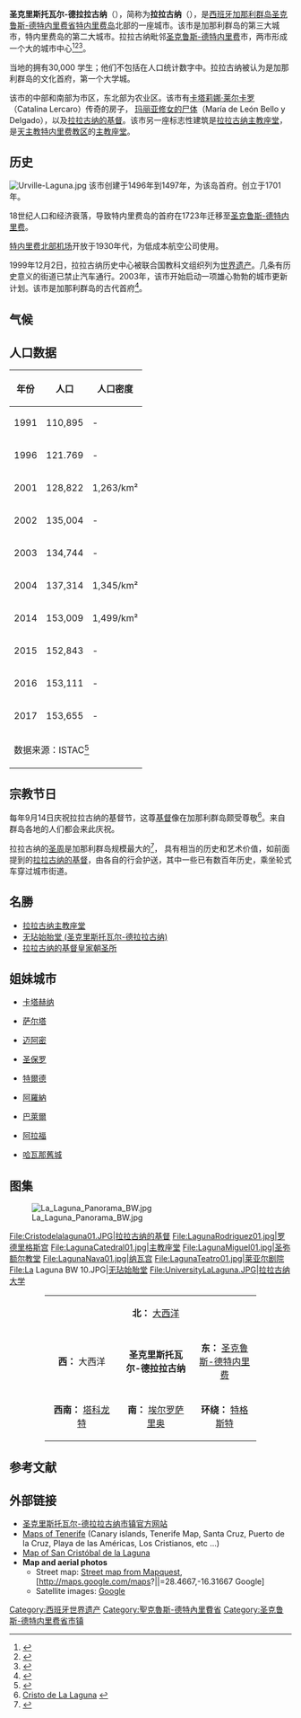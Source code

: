 {{noteTA
|1=zh-hans:圣克里斯托瓦尔; zh-tw:聖克里斯托巴;
}}
{{Infobox settlement
| name = 圣克里斯托瓦尔-德拉拉古纳
| native_name = {{lang|es|San Cristóbal de La Laguna}}
| official_name = {{lang|es|Municipio de San Cristóbal de La Laguna}}
| image_skyline = File:Collage San Cristóbal de La Laguna.jpg
| imagesize = 250px
| image_caption = 
| image_flag = Flag of San Cristóbal de la Laguna.svg
| flag_size = 145px
| image_shield = Escudo de San Cristóbal de La Laguna.svg
| shield_size = 65px
| pushpin_map = Canary Islands
| pushpin_label_position = bottom
| pushpin_map_caption = 圣克里斯托瓦尔-德拉拉古纳在[[加那利群岛|加那利群岛]]的位置
| motto =
| nickname = 
| settlement_type = [[市镇_(西班牙)|市镇]]
| subdivision_type = 國家
| subdivision_name = {{ESP}}
| subdivision_type1 = [[西班牙行政區劃|自治區]]
| subdivision_name1 = {{flag|Canary Islands}}
| subdivision_type2 = [[省_(西班牙)|省份]]
| subdivision_name2 = [[圣克鲁斯-德特内里费省|圣克鲁斯-德特内里费省]]
| subdivision_type3 = 島屿
| subdivision_name3 = [[特内里费岛|特内里费岛]]
| leader_title = 市長
| leader_name = José Alberto Díaz
| leader_party = 
| established_title = 建立
| established_date = 1496年7月27日
| established_title3 = 城市地位
| established_date3 = 
| elevation_m = 1
| area_total_km2 = 102.06
| population_as_of = 2017年
| population_total = 153655
| population_density_km2 = auto
| timezone =[[歐洲西部時間|WET]]
| utc_offset = +0
| timezone_DST = [[歐洲西部夏令時間|WEST]]
| utc_offset_DST = +1
| coordinates = {{coord|28|29|N|16|19|W|region:ES|display=inline,title}}
| population_demonym = lagunero, -a
| postal_code_type = 郵政號碼
| postal_code = 38320, 38330, 38108, 38201-38208, 38240, 38250, 38260, 38270, 38291, 38293, 38294, 38296, 38297
| area_code = +34 922
| blank2_name = [[主保聖人|主保聖人]]
| blank2_info = [[聖克里斯多福|聖克里斯多福]]
| website = {{url|http://www.aytolalaguna.com}} }}
'''圣克里斯托瓦尔-德拉拉古纳'''（{{lang-es|San Cristóbal de La Laguna}}），简称为'''拉拉古纳'''（{{lang|es|La Laguna}}），是[[西班牙|西班牙]][[加那利群岛|加那利群岛]][[圣克鲁斯-德特内里费省|圣克鲁斯-德特内里费省]][[特内里费岛|特内里费岛]]北部的一座城市。该市是加那利群岛的第三大城市，特内里费岛的第二大城市。拉拉古纳毗邻[[圣克鲁斯-德特内里费|圣克鲁斯-德特内里费]]市，两市形成一个大的城市中心<ref name="tenerife2.com">{{cite web | url = http://www.tenerife2.com/ciudades/lalaguna.html | title = La Laguna | author = | quote = | format = | language = es | publisher = tenerife2.com | date =  | accessdate = 2015-12-02 }}</ref><ref>{{Cite web | url = http://www.tenerife.es/planes/PTEOSistemaViarioAMetro/adjuntos/II0206a.pdf | title = PLAN TERRITORIAL ESPECIAL DE ORDENACIÓN DEL SISTEMA VIARIO DEL ÁREA METROPOLITANA DE TENERIFE (2.2.6. DIAGNÓSTICO) |format = pdf | publisher = tenerife.es | language =  es | date = | accessdate = 2015-12-02}}</ref><ref name="dracma.free.fr">{{cite web | url = http://dracma.free.fr/tenerife.html | title = Tenerife: Presentación general de la isla | author = | quote = | format = | language = es | publisher = dracma.free.fr | date =  | accessdate = 2015-12-02 }}</ref>。 

当地的{{le|拉拉古纳大学|University of La Laguna}}拥有30,000 学生；他们不包括在人口统计数字中。拉拉古纳被认为是加那利群岛的文化首府，第一个大学城。
                                       
该市的中部和南部为市区，东北部为农业区。该市有[[卡塔莉娜·莱尔卡罗|卡塔莉娜·莱尔卡罗]]（Catalina Lercaro）传奇的房子， [[玛丽亚·德莱昂|玛丽亚修女的尸体]]（María de León Bello y Delgado），以及[[拉拉古纳的基督皇家朝圣所|拉拉古纳的基督]]。该市另一座标志性建筑是[[拉拉古纳主教座堂|拉拉古纳主教座堂]]，是[[天主教|天主教]][[天主教圣克里斯托瓦尔-德拉拉古纳教区|特内里费教区]]的[[主教座堂|主教座堂]]。

==历史==
[[File:Urville-Laguna.jpg|thumb]]
该市创建于1496年到1497年，为该岛首府。{{le|拉拉古纳大学|University of La Laguna}}创立于1701年。

18世纪人口和经济衰落，导致特内里费岛的首府在1723年迁移至[[圣克鲁斯-德特内里费|圣克鲁斯-德特内里费]]。

[[特内里费北部机场|特内里费北部机场]]开放于1930年代，为低成本航空公司使用。

1999年12月2日，拉拉古纳历史中心被联合国教科文组织列为[[世界遗产|世界遗产]]。几条有历史意义的街道已禁止汽车通行。2003年，该市开始启动一项雄心勃勃的城市更新计划。该市是加那利群岛的古代首府<ref name="arquba.com">{{cite web | url = http://www.arquba.com/diccionario-arquitectura-construccion/san-cristobal-de-la-laguna/ | title = San Cristóbal de La Laguna | author = | quote = | format = | language = es | publisher = arquba.com | date =  | accessdate = 2015-12-02 }}</ref>。

==气候==
{{Infobox Weather
|metric_first = yes
|single_line  = yes
|location     = 拉拉古纳 <small>(617 m)</small>
|Jan_Hi_°C = 15.5
|Feb_Hi_°C = 16.4
|Mar_Hi_°C = 17.4
|Apr_Hi_°C = 18.0
|May_Hi_°C = 19.4
|Jun_Hi_°C = 21.5
|Jul_Hi_°C = 24.4
|Aug_Hi_°C = 25.4
|Sep_Hi_°C = 24.5
|Oct_Hi_°C = 22.1
|Nov_Hi_°C = 19.3
|Dec_Hi_°C = 16.7
|Year_Hi_°C = 20.0
|Jan_Lo_°C = 10.1
|Feb_Lo_°C = 10.1
|Mar_Lo_°C = 10.5
|Apr_Lo_°C = 10.7
|May_Lo_°C = 11.9
|Jun_Lo_°C = 13.7
|Jul_Lo_°C = 15.6
|Aug_Lo_°C = 16.4
|Sep_Lo_°C = 16.4
|Oct_Lo_°C = 15.0
|Nov_Lo_°C = 13.2
|Dec_Lo_°C = 11.3
|Year_Lo_°C = 12.9
|Jan_MEAN_°C = 12.8
|Feb_MEAN_°C = 13.2
|Mar_MEAN_°C = 14.0
|Apr_MEAN_°C = 14.4
|May_MEAN_°C = 15.7
|Jun_MEAN_°C = 17.6
|Jul_MEAN_°C = 20.0
|Aug_MEAN_°C = 20.9
|Sep_MEAN_°C = 20.5
|Oct_MEAN_°C = 18.5
|Nov_MEAN_°C = 16.3
|Dec_MEAN_°C = 14.0
|Year_MEAN_°C = 16.5
|Jan_Precip_days = 8
|Feb_Precip_days = 7
|Mar_Precip_days = 8
|Apr_Precip_days = 6
|May_Precip_days = 4
|Jun_Precip_days = 3
|Jul_Precip_days = 1
|Aug_Precip_days = 1
|Sep_Precip_days = 3
|Oct_Precip_days = 7
|Nov_Precip_days = 8
|Dec_Precip_days = 9
|Year_Precip_days = 66
|Jan_Precip_mm = 98
|Feb_Precip_mm = 69
|Mar_Precip_mm = 65
|Apr_Precip_mm = 54
|May_Precip_mm = 22
|Jun_Precip_mm = 12
|Jul_Precip_mm = 6
|Aug_Precip_mm = 5
|Sep_Precip_mm = 20
|Oct_Precip_mm = 48
|Nov_Precip_mm = 70
|Dec_Precip_mm = 87
|Year_Precip_mm = 557
|Jan_Sun= 152
|Feb_Sun= 169
|Mar_Sun= 183
|Apr_Sun= 198
|May_Sun= 232
|Jun_Sun= 237
|Jul_Sun= 265
|Aug_Sun= 272
|Sep_Sun= 220
|Oct_Sun= 197
|Nov_Sun= 168
|Dec_Sun= 153
|Year_Sun= 2444
|Jan_Hum= 77
|Feb_Hum= 75
|Mar_Hum= 73
|Apr_Hum= 74
|May_Hum= 73
|Jun_Hum= 73
|Jul_Hum= 69
|Aug_Hum= 68
|Sep_Hum= 70
|Oct_Hum= 74
|Nov_Hum= 75
|Dec_Hum= 78
|Year_Hum= 73
|source = Agencia Estatal de Meteorología<ref>{{cite web
 |url         = http://www.aemet.es/es/elclima/datosclimatologicos/valoresclimatologicos?l=C447A&k=coo
 |title       = Valores Climatológicos Normales. Tenerife / Aeropuerto Tenerife Norte
 |accessdate  = 
 |deadurl     = yes
 |archiveurl  = https://web.archive.org/web/20090625185325/http://www.aemet.es/es/elclima/datosclimatologicos/valoresclimatologicos?l=C447A&k=coo
 |archivedate = 2009-06-25
}}</ref>
|accessdate = }}


{{Infobox World Heritage Site
| en_name         = San Cristóbal de La Laguna
| site_img       =Image:Catedral_de_La_Laguna,_Tenerife.jpg
| country = {{ESP}}
| zh_name        = 拉古纳的圣克斯托瓦尔
| fr_name = San Cristóbal de la Laguna
| criterion_c    = ii, iv
| ID          = 929
| Region      = 欧洲和北美地区
| Year        = 1999
| Session     = 23rd
| org_url        = http://whc.unesco.org/en/list/929
}}
==人口数据==
{| class="wikitable"
|-
! 年份 !! 人口 !! 人口密度
|-
| 1991 || 110,895 || -
|-
| 1996 || 121.769 || -
|-
| 2001 || 128,822 || 1,263/km²
|-
| 2002 || 135,004 || -
|-
| 2003 || 134,744 || -
|-
| 2004 || 137,314 || 1,345/km²
|-
| 2014 || 153,009 || 1,499/km²
|-
| 2015 || 152,843 || -
|-
| 2016 || 153,111 || -
|-
| 2017 || 153,655 || -
|-
| colspan="3" | 数据来源：ISTAC<ref name="population">{{cite web | url = http://www.gobiernodecanarias.org/istac/jaxi-istac/menu.do?uripub=urn:uuid:d4651b14-773e-48a1-a041-0c64e9f8cb5f | title = Estadística de la Evolución Histórica de la Población / Series anuales. Municipios por islas de Canarias. 1768-2014 | quote = 01 Población. Municipios por islas y años.| language = es | publisher = Gobierno de Canarias | accessdate = 2018-03-26 }}</ref>
|}

==宗教节日 ==
每年9月14日庆祝拉拉古纳的基督节，这尊[[基督|基督]]像在加那利群岛颇受尊敬<ref>[http://www.cristodelalaguna.com/cristo.php Cristo de La Laguna] {{webarchive|url=https://web.archive.org/web/20070823112027/http://www.cristodelalaguna.com/cristo.php |date=2007-08-23 }}</ref>。来自群岛各地的人们都会来此庆祝。 

拉拉古纳的[[圣周|圣周]]是加那利群岛规模最大的<ref name="sobrecanarias.com">{{cite web | url = http://sobrecanarias.com/2010/02/22/semana-santa-lagunera-2010/ | title = Semana Santa en La Laguna 2010 | author = Yolanda Fernandez | quote = | format = | language = es | publisher = sobrecanarias.com | date =  | accessdate = 2015-12-02 }}</ref>， 具有相当的历史和艺术价值，如前面提到的[[拉拉古纳的基督皇家朝圣所|拉拉古纳的基督]]，由各自的行会护送，其中一些已有数百年历史，乘坐轮式车穿过城市街道。

==名勝==
* [[拉拉古纳主教座堂|拉拉古纳主教座堂]] 
* [[无玷始胎堂_(圣克里斯托瓦尔-德拉拉古纳)|无玷始胎堂 (圣克里斯托瓦尔-德拉拉古纳)]] 
* [[拉拉古纳的基督皇家朝圣所|拉拉古纳的基督皇家朝圣所]] 

==姐妹城市==
*{{COL}}[[卡塔赫纳|卡塔赫纳]]
*{{ARG}}[[萨尔塔|萨尔塔]]
*{{USA}}[[迈阿密|迈阿密]]
*{{BRA}}[[圣保罗|圣保罗]]
*{{SPA}}[[特爾德|特爾德]]
*{{ESP}}[[阿羅納_(加那利群島)|阿羅納]]
*{{PHI}}[[巴萊爾|巴萊爾]]
*{{ESP}}[[阿拉福|阿拉福]]
*{{CUB}}[[哈瓦那舊城|哈瓦那舊城]]

==图集==
[[Image:La_Laguna_Panorama_BW.jpg|thumb]]
<gallery mode=packed heights=130px>
File:Cristodelalaguna01.JPG|拉拉古纳的基督
File:LagunaRodriguez01.jpg|罗德里格斯宫
File:LagunaCatedral01.jpg|主教座堂
File:LagunaMiguel01.jpg|圣弥额尔教堂
File:LagunaNava01.jpg|纳瓦宫
File:LagunaTeatro01.jpg|莱亚尔剧院
File:La Laguna BW 10.JPG|[[无玷始胎堂_(圣克里斯托瓦尔-德拉拉古纳)|无玷始胎堂]]
File:UniversityLaLaguna.JPG|拉拉古纳大学
</gallery>

<div align="center" style="clear:both;">
{| class="wikitable" width="75%"
|-----
| width ="35%" align="center" |
| width ="30%" align="center" | '''北：''' [[大西洋|大西洋]]
| width ="35%" align="center" |
|-----
| width ="10%" align="center" | '''西：''' 大西洋
| width ="35%" align="center" | '''圣克里斯托瓦尔-德拉拉古纳'''
| width ="30%" align="center" | '''东：''' [[圣克鲁斯-德特内里费|圣克鲁斯-德特内里费]]
|-----
| width ="35%" align="center" | '''西南：''' [[塔科龙特|塔科龙特]]
| width ="30%" align="center" | '''南：''' [[埃尔罗萨里奥|埃尔罗萨里奥]]
| width ="35%" align="center" |'''环绕：''' [[特格斯特|特格斯特]]
|}
</div>

==参考文献==
{{Reflist|30em}}

==外部链接==
{{Commons category|San Cristóbal de La Laguna}}
* [https://web.archive.org/web/20110426022650/http://www.aytolalaguna.com/ 圣克里斯托瓦尔-德拉拉古纳市镇官方网站] {{es}}
*[http://www.canaries-live.com/UK/maps.html Maps of Tenerife] (Canary islands, Tenerife Map, Santa Cruz, Puerto de la Cruz, Playa de las Américas, Los Cristianos, etc ...)
*[http://www.hot-maps.de/europe/spain/canary-islands/tenerife/la-laguna/stadtplan.html Map of San Cristóbal de la Laguna]
*'''Map and aerial photos'''
**Street map: [http://www.mapquest.com/maps/map.adp?latlongtype=decimal&latitude=28.4667&longitude=-16.31667&zoom=6 Street map from Mapquest], [http://maps.google.com/maps?||=28.4667,-16.31667 Google]
**Satellite images: [http://maps.google.com/maps?ll=28.4667,-16.31667&spn=0.11,0.18&t=k Google]
{{clear}}

{{西班牙世界遗产}}
{{圣克鲁斯-德特内里费省市镇列表|state=collapsed}}

{{Authority control}}
{{DEFAULTSORT:San Cristobal De La Laguna}}
[[Category:西班牙世界遗产|Category:西班牙世界遗产]]
[[Category:聖克魯斯-德特內里費省|Category:聖克魯斯-德特內里費省]]
[[Category:圣克鲁斯-德特内里费省市镇|Category:圣克鲁斯-德特内里费省市镇]]